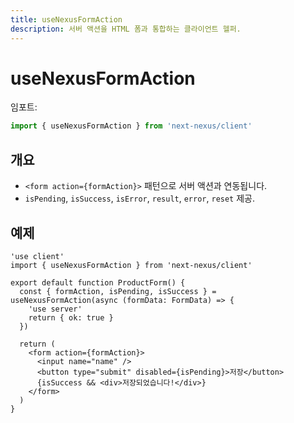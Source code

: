 ```yaml
---
title: useNexusFormAction
description: 서버 액션을 HTML 폼과 통합하는 클라이언트 헬퍼.
---
```


# useNexusFormAction

임포트:
```ts path=null start=null
import { useNexusFormAction } from 'next-nexus/client'
```

## 개요
- `<form action={formAction}>` 패턴으로 서버 액션과 연동됩니다.
- `isPending`, `isSuccess`, `isError`, `result`, `error`, `reset` 제공.

## 예제
```tsx path=null start=null
'use client'
import { useNexusFormAction } from 'next-nexus/client'

export default function ProductForm() {
  const { formAction, isPending, isSuccess } = useNexusFormAction(async (formData: FormData) => {
    'use server'
    return { ok: true }
  })

  return (
    <form action={formAction}>
      <input name="name" />
      <button type="submit" disabled={isPending}>저장</button>
      {isSuccess && <div>저장되었습니다!</div>}
    </form>
  )
}
```
